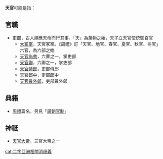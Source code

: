 '''天官'''可能是指：

== 官職 ==
* [[吏部|吏部]]，古人順應天命而行其事，「天」為萬物之始，天子立天官使統御百官
** [[大冢宰|大冢宰]]，天官冢宰。《周禮》訂「天官、地官、春官、夏官、秋官、冬官」六官，為六部之始
** [[天官尚書|天官尚書]]，六曹之一，掌吏部
** [[天官卿|天官卿]]，六卿之一，掌吏部
** [[天官侍郎|天官侍郎]]，吏部侍郎
** [[天官郎中|天官郎中]]，吏部郎中
** [[天官員外郎|天官員外郎]]，吏部員外郎

== 典籍 ==
* [[周禮|周禮]]篇名，另見「[[周朝官制|周朝官制]]」

== 神祇 ==
* [[天官大帝|天官大帝]]，三官大帝之一

{{disambig}}

[[cat:二字亞洲相關消歧義|cat:二字亞洲相關消歧義]]